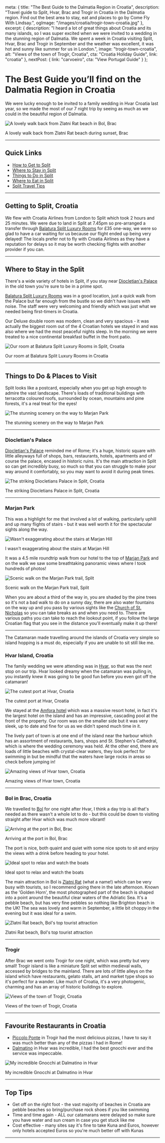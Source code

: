 
  meta: {
    title: "The Best Guide to the Dalmatia Region in Croatia",
    description: "Travel guide to Split, Hvar, Brac and Trogir in Croatia in the Dalmatia region. Find out the best area to stay, eat and places to go by Come Fly With Lindsay.",
    ogImage: "/images/croatia/trogir-town-croatia.jpg"
  },
  excerpt: {
    description: "I heard a lot of great things about Croatia and its many islands, so I was super excited when we were invited to a wedding in the stunning region of Dalmatia. We spent a week in Croatia visiting Split, Hvar, Brac and Trogir in September and the weather was excellent, it was hot and sunny like summer for us in London.",
    image: "trogir-town-croatia",
    alt: "Views of the town of Trogir, Croatia",
    cta: "Croatia Holiday Guide",
    link: "croatia"
  },
  nextPost: {
    link: "carvoeiro",
    cta: "View Portugal Guide"
  }
};


# The Best Guide you’ll find on the Dalmatia Region in Croatia

We were lucky enough to be invited to a family wedding in Hvar Croatia last year, so we made the most of our 7 night trip by seeing as much as we could in the beautiful region of Dalmatia. 

![A lovely walk back from Zlatni Rat beach in Bol, Brac](/images/croatia/zlatni-rat-bol-brac-croatia.jpg)
<figcaption>A lovely walk back from Zlatni Rat beach during sunset, Brac</figcaption>

---

## Quick Links
* [How to Get to Split](#getting-there)
* [Where to Stay in Split](#accommodation)
* [Things to Do in Split](#things-to-do)
* [Where to Eat in Split](#dining)
* [Split Travel Tips](#tips)

--- 

## Getting to Split, Croatia<a name="getting-there"></a>

We flew with Croatia Airlines from London to Split which took 2 hours and 25 minutes. We were due to land in Split at 7.45pm so pre-arranged a transfer through [Balatura Split Luxury Rooms](https://www.booking.com/hotel/hr/balatura-split-luxury-rooms-split.en-gb.html?aid=1912201) for £35 one-way, we were so glad to have a car waiting for us because our flight ended up being very delayed! The locals prefer not to fly with Croatia Airlines as they have a reputation for delays so it may be worth checking flights with another provider if you can.

---

## Where to Stay in the Split<a name="accommodation"></a>

There's a wide variety of hotels in Split, if you stay near [Diocletian's Palace](https://visitsplit.com/en/448/diocletian-palace) in the old town you're sure to be in a prime spot.  

[Balatura Split Luxury Rooms](https://www.booking.com/hotel/hr/balatura-split-luxury-rooms-split.en-gb.html?aid=1912201) was in a good location, just a quick walk from the Palace but far enough from the bustle so we didn't have issues with noise. The staff were very welcoming and friendly which was just what we needed being first-timers in Croatia. 

Our Deluxe double room was modern, clean and very spacious - it was actually the biggest room out of the 4 Croatian hotels we stayed in and was also where we had the most peaceful nights sleep. In the morning we were treated to a nice continental breakfast buffet in the front patio. 

![Our room at Balatura Split Luxury Rooms in Split, Croatia](/images/croatia/deluxe-double-room-balatura-split-luxury-rooms.jpg)
<figcaption>Our room at Balatura Split Luxury Rooms in Croatia</figcaption>

---

## Things to Do &amp; Places to Visit<a name="things-to-do"></a>

Split looks like a postcard, especially when you get up high enough to admire the vast landscape. There's loads of traditional buildings with terracotta coloured roofs, surrounded by ocean, mountains and pine forests, it's a real treat for the eyes!

![The stunning scenery on the way to Marjan Park](/images/croatia/marjan-park-trail-split-croatia.jpg)
<figcaption>The stunning scenery on the way to Marjan Park</figcaption>

---

### Diocletian's Palace
[Diocletian's Palace](https://visitsplit.com/en/448/diocletian-palace) reminded me of Rome; it's a huge, historic square with little alleyways full of shops, bars, restaurants, hotels, apartments and of course the palace, encased in historic ruins. It's the main attraction in Split so can get incredibly busy, so much so that you can struggle to make your way around it comfortably, so you may want to avoid it during peak times.

![The striking Diocletians Palace in Split, Croatia](/images/croatia/diocletians-palace-split-croatia.jpg)
<figcaption>The striking Diocletians Palace in Split, Croatia</figcaption>

---

### Marjan Park
This was a highlight for me that involved a lot of walking, particularly uphill and up many flights of stairs - but it was well worth it for the spectacular sights along the way. 

![Wasn't exaggerating about the stairs at Marjan Hill](/images/croatia/endless-stairs-marjan-park-trail-split-croatia.jpg)
<figcaption>I wasn't exaggerating about the stairs at Marjan Hill</figcaption>

It was a 4.5 mile roundtrip walk from our hotel to the top of [Marjan Park](https://www.lonelyplanet.com/croatia/split/attractions/marjan-forest-park) and on the walk we saw some breathtaking panoramic views where I took hundreds of photos! 

![Scenic walk on the Marjan Park trail, Split](/images/croatia/marjan-park-view-split-croatia.jpg)
<figcaption>Scenic walk on the Marjan Park trail, Split</figcaption>

When you are about a third of the way in, you are shaded by the pine trees so it's not a bad walk to do on a sunny day, there are also water fountains on the way up and you pass by various sights like the [Church of St. Nicholas](https://visitsplit.com/en/1244/small-churches-on-the-marjan-hill) so you can take breaks as and when you need to. There are various paths you can take to reach the lookout point, if you follow the large Croatian flag that you see in the distance you'll eventually make it up there!

---

The Catamaran made travelling around the islands of Croatia very simple so island hopping is a must do, especially if you are unable to sit still like me.	

### Hvar Island, Croatia

The family wedding we were attending was in [Hvar](https://www.hvarinfo.com/), so that was the next stop on our trip. Hvar looked dreamy when the catamaran was pulling in, you instantly knew it was going to be good fun before you even got off the catamaran! 

![The cutest port at Hvar, Croatia](/images/croatia/port-at-hvar-croatia.jpg)
<figcaption>The cutest port at Hvar, Croatia</figcaption>

We stayed at the [Amfora hotel](https://www.booking.com/hotel/hr/amfora-hvar-grand-beach-resort.en-gb.html?aid=1912201) which was a massive resort hotel, in fact it's the largest hotel on the island and has an impressive, cascading pool at the front of the property. Our room was on the smaller side but it was very sleek, up to date and fine for us as we didn't spend much time in it. 

The lively part of town is at one end of the island near the harbour which has an assortment of restaurants, bars, shops and St. Stephen's Cathedral, which is where the wedding ceremony was held. At the other end, there are loads of little beaches with crystal-clear waters, they look perfect for swimming in but be mindful that the waters have large rocks in areas so check before jumping in!

![Amazing views of Hvar town, Croatia](/images/croatia/hvar-landscape-croatia.jpg)
<figcaption>Amazing views of Hvar town, Croatia</figcaption>

---

### Bol in Brac, Croatia
We travelled to [Bol](https://www.visit-croatia.co.uk/croatia-destinations/croatian-islands/brac/) for one night after Hvar, I think a day trip is all that's needed as there wasn't a whole lot to do - but this could be down to visiting straight after Hvar which was much more vibrant!

![Arriving at the port in Bol, Brac](/images/croatia/bol-brac-port-croatia.jpg)
<figcaption>Arriving at the port in Bol, Brac</figcaption>

The port is nice, both quaint and quiet with some nice spots to sit and enjoy the views with a drink before heading to your hotel.

![Ideal spot to relax and watch the boats](/images/croatia/bol-port-brac-croatia.jpg)
<figcaption>Ideal spot to relax and watch the boats</figcaption>

The main attraction in Bol is [Zlatni Rat](https://www.visitbrac.com/destinations/bol/zlatni-rat) (what a name!) which can be very busy with tourists, so I recommend going there in the late afternoon. Known as the 'Golden Horn', the most photographed part of the beach is shaped into a point around the beautiful clear waters of the Adriatic Sea. It's a pebble beach, but has very fine pebbles so nothing like Brighton beach in the UK! The sea was lovely and warm in September, a little bit choppy in the evening but it was ideal for a swim.

![Zlatni Rat beach, Bol's top tourist attraction](/images/croatia/zlatni-rat-beach-bol-brac-croatia.jpg)
<figcaption>Zlatni Rat beach, Bol's top tourist attraction</figcaption>

---

### Trogir
After Brac we went onto Trogir for one night, which was pretty but very small! Trogir island is like a miniature Split set within medieval walls, accessed by bridges to the mainland. There are lots of little alleys on the island which have restaurants, gelato stalls, art and market type shops so it's perfect for a wander. Like much of Croatia, it's a very photogenic, charming and has an array of historic buildings to explore.

![Views of the town of Trogir, Croatia](/images/croatia/trogir-town-croatia.jpg)
<figcaption>Views of the town of Trogir, Croatia</figcaption>

---

## Favourite Restaurants in Croatia<a name="dining"></a>

* [Piccolo Ponte](https://piccolo-ponte.eatbu.hr/) in Trogir had the most delicious pizzas, I have to say it was much better than any of the pizzas I had in Rome! 	
* [Dalmatino](http://dalmatino-hvar.com/home/) in Hvar was incredible, I had the best gnocchi ever and the service was impeccable.

![My incredible Gnocchi at Dalmatino in Hvar](/images/croatia/gnocchi-at-dalmatino-hvar-croatia.jpg)
<figcaption>My incredible Gnocchi at Dalmatino in Hvar</figcaption>

---

## Top Tips<a name="tips"></a>
* Get off on the right foot - the vast majority of beaches in Croatia are pebble beaches so bring/purchase rock shoes if you like swimming
* Time and time again - ALL our catamarans were delayed so make sure you have water and sun cream in case you get stuck like me
* Cost effective - many sites say it's fine to take Kuna and Euros, however only hotels accepted Euros so you're much better off with Kunas

---